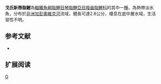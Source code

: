 {{Speciesbox 
| genus = Neolebias
| species = gossei
| status = LC
| status_system = IUCN3.1
| authority =  [[Poll|Poll]] & [[Lambert|Lambert]], 1964
| synonyms = *''Congocharax gossei ,Poll & Lambert, 1964 ''
}}
'''戈氏新唇脂鯉'''為[[輻鰭魚綱|輻鰭魚綱]][[脂鯉目|脂鯉目]][[琴脂鯉亞目|琴脂鯉亞目]][[複齒脂鯉科|複齒脂鯉科]]的其中一[[種|種]]，為熱帶淡水魚，分布於[[非洲|非洲]][[加彭|加彭]][[奧維克河|奧維克河]]流域，體長可達2.8公分，棲息在底中層水域，生活習性不明。

==参考文献==
{{refbegin}}
*{{FishBase_species|genus=Neolebias|species=gossei|year=2014|month=2}}
{{refend}}

== 扩展阅读 ==
{{refbegin}}
{{wikispecies-inline|Neolebias gossei|戈氏新唇脂鯉}}
{{refend}}

{{Taxonbar|from=Q5507340}}

[[Category:新唇脂鯉屬|G]]


{{魚類小作品}}